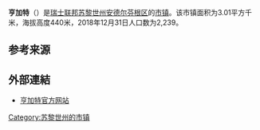 {{Infobox settlement
| name = 亨加特
| native_name = {{lang|de|Henggart}}
| settlement_type = [[市镇_(瑞士)|瑞士市镇]]
| image_skyline = 2011-09-10-Vinlando (Foto Dietrich Michael Weidmann) 010.JPG
| image_caption = 亨加特风光
| image_seal = Henggart-blazon.svg
| image_map = Karte Gemeinde Henggart 2019.png
| map_caption = 亨加特在安德尔芬根区的位置
| pushpin_map = Switzerland
| pushpin_relief = Switzerland relief location map.jpg
| pushpin_label_position = bottom
| pushpin_map_caption = 亨加特在瑞士的位置
| subdivision_type = 国家
| subdivision_name = {{CHE}}
| subdivision_type1 = [[瑞士行政区划|州]]
| subdivision_name1 = [[File:Flag_of_Canton_of_Zürich.svg|16px]] [[苏黎世州|苏黎世州]]
| subdivision_type2 = [[区_(瑞士)|区]]
| subdivision_name2 = [[安德尔芬根区|安德尔芬根区]]
| elevation_m = 440
| area_total_km2 = 3.01
| population_as_of = 2018年12月31日
| population_footnotes = <ref>{{cite web|url=https://www.bfs.admin.ch/bfs/de/home/statistiken/bevoelkerung.assetdetail.7966022.html|title=Ständige Wohnbevölkerung nach Staatsangehörigkeitskategorie, Geschlecht und Gemeinde, Provisorische Jahresergebnisse, 2018|trans_title=瑞士联邦2018年按国籍、性别和市镇划分的常住人口统计表|date=2019-04-09|publisher=[[瑞士联邦统计署|瑞士联邦统计署]]|language=de|accessdate=2019-10-26|archive-date=2019-04-11|archive-url=https://web.archive.org/web/20190411063248/https://www.bfs.admin.ch/bfs/de/home/statistiken/bevoelkerung.assetdetail.7966022.html|dead-url=no}}</ref>
| population_total = 2239
| population_density_km2 = auto
| timezone = [[欧洲中部时间|CET]]
| utc_offset = +1
| timezone_DST = [[欧洲中部夏令时间|CEST]]
| utc_offset_DST = +2
| coordinates = {{coord|47|33|55|N|8|41|9|E|region:|display=inline,title}}
| postal_code_type = [[瑞士邮政编码系统|邮政编码]]
| postal_code = 8444
| blank_name = [[瑞士市镇官方编号|官方编号]]
| blank_info = 0031
| website = {{url|www.henggart.ch}}
}}

'''亨加特'''（{{lang-de|Henggart}}）是[[瑞士联邦|瑞士联邦]][[苏黎世州|苏黎世州]][[安德尔芬根区|安德尔芬根区]]的[[市镇_(瑞士)|市镇]]。该市镇面积为3.01平方千米，海拔高度440米，2018年12月31日人口数为2,239。

== 参考来源 ==
{{reflist}}

== 外部連結 ==
* [http://www.henggart.ch 亨加特官方网站] {{de icon}}

{{Switzerland-geo-stub}}
{{DEFAULTSORT:Henggart}}
[[Category:苏黎世州的市镇|Category:苏黎世州的市镇]]